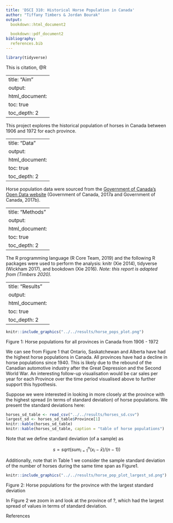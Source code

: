 ```yaml
---
title: 'DSCI 310: Historical Horse Population in Canada'
author: "Tiffany Timbers & Jordan Bourak"
output:
  bookdown::html_document2
  
  bookdown::pdf_document2
bibliography:  
  references.bib
---
```



```r
library(tidyverse)
```

This is citation, @R

---
title: "Aim"
output:
  html_document:
    toc: true
    toc_depth: 2
---

This project explores the historical population of horses in Canada between 1906 and 1972 for each province.


---
title: "Data"
output:
  html_document:
    toc: true
    toc_depth: 2
---

Horse population data were sourced from the [Government of Canada's Open Data website](http://open.canada.ca/en/open-data) (Government of Canada, 2017a and Government of Canada, 2017b).

---
title: "Methods"
output:
  html_document:
    toc: true
    toc_depth: 2
---

The R programming language (R Core Team, 2019) and the following R packages were used to perform the analysis: knitr (Xie 2014), tidyverse (Wickham 2017), and bookdown (Xie 2016). *Note: this report is adapted from (Timbers 2020).*

---
title: "Results"
output:
  html_document:
    toc: true
    toc_depth: 2
---

```r
knitr::include_graphics("../../results/horse_pops_plot.png")
```

Figure 1: Horse populations for all provinces in Canada from 1906 - 1972

We can see from Figure 1 that Ontario, Saskatchewan and Alberta have had the highest horse populations in Canada. All provinces have had a decline in horse populations since 1940. This is likely due to the rebound of the Canadian automotive industry after the Great Depression and the Second World War. An interesting follow-up visualisation would be car sales per year for each Province over the time period visualised above to further support this hypothesis.

Suppose we were interested in looking in more closely at the province with the highest spread (in terms of standard deviation) of horse populations. We present the standard deviations here:

```r
horses_sd_table <- read_csv("../../results/horses_sd.csv")
largest_sd <- horses_sd_table$Province[1]
knitr::kable(horses_sd_table)
knitr::kable(horses_sd_table, caption = "table of horse populations")
```

Note that we define standard deviation (of a sample) as

$$s = sqrt( sum_{i = 1}^n(x_i - \bar{x}) / (n-1))$$

Additionally, note that in Table 1 we consider the sample standard deviation of the number of horses during the same time span as Figure1.

```r
knitr::include_graphics("../../results/horse_pop_plot_largest_sd.png")
```

Figure 2: Horse populations for the province with the largest standard deviation

In Figure 2 we zoom in and look at the province of ?, which had the largest spread of values in terms of standard deviation.

References
